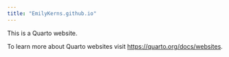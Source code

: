 ```yaml
---
title: "EmilyKerns.github.io"
---
```


This is a Quarto website.

To learn more about Quarto websites visit <https://quarto.org/docs/websites>.
